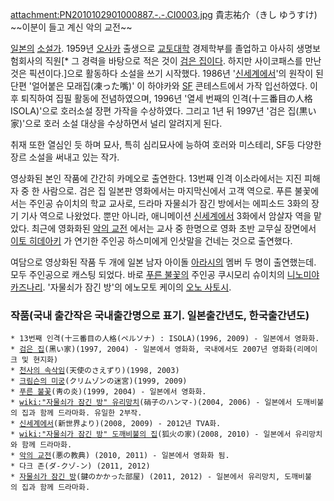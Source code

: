 attachment:PN2010102901000887.-.-.CI0003.jpg
貴志祐介（きし ゆうすけ) ~~이분이 들고 계신 악의 교전~~

[[일본]]의 [[소설가]]. 1959년 [[오사카]] 출생으로 [[교토대학]] 경제학부를 졸업하고 아사히 생명보험회사의 직원[* 그 경력을 바탕으로 적은 것이 [[검은 집]]이다. 하지만 사이코패스를 만난 것은 픽션이다.]으로 활동하다 소설을 쓰기 시작했다. 1986년 '[[신세계에서]]'의 원작이 된 단편 '얼어붙은 모래집(凍った嘴)' 이 하야카와 [[SF]] 콘테스트에서 가작 입선하였다. 이후 퇴직하여 집필 활동에 전념하였으며, 1996년 '열세 번째의 인격(十三番目の人格 ISOLA)'으로 호러소설 장편 가작을 수상하였다. 그리고 1년 뒤 1997년 '검은 집(黒い家)'으로 호러 소설 대상을 수상하면서 널리 알려지게 된다.

취재 또한 열심인 듯 하며 묘사, 특히 심리묘사에 능하여 호러와 미스테리, SF등 다양한 장르 소설을 써내고 있는 작가.

영상화된 본인 작품에 간간히 카메오로 출연한다. 13번째 인격 이소라에서는 지진 피해자 중 한 사람으로. 검은 집 일본판 영화에서는 마지막신에서 고객 역으로. 푸른 불꽃에서는 주인공 슈이치의 학교 교사로, 드라마 자물쇠가 잠긴 방에서는 에피소드 3화의 장기 기사 역으로 나왔었다. 뿐만 아니라, 애니메이션 [[신세계에서]] 3화에서 암살자 역을 맡았다. 최근에 영화화된 [[악의 교전]] 에서는 교사 중 한명으로 영화 초반 교무실 장면에서 [[이토 히데아키]] 가 연기한 주인공 하스미에게 인삿말을 건네는 것으로 출연했다.

여담으로 영상화된 작품 두 개에 일본 남자 아이돌 [[아라시]]의 멤버 두 명이 출연했는데. 모두 주인공으로 캐스팅 되었다. 바로 [[푸른 불꽃]]의 주인공 쿠시모리 슈이치의 [[니노미야 카즈나리]]. '자물쇠가 잠긴 방'의 에노모토 케이의 [[오노 사토시]].


=== 작품(국내 출간작은 국내출간명으로 표기. 일본출간년도, 한국출간년도) ===
 * 13번째 인격(十三番目の人格(ペルソナ) : ISOLA)(1996, 2009) - 일본에서 영화화.
 * [[검은 집]](黑い家)(1997, 2004) - 일본에서 영화화, 국내에서도 2007년 영화화(리메이크 및 현지화)
 * [[천사의 속삭임]](天使のさえずり)(1998, 2003)
 * [[크림슨의 미궁]](クリムゾンの迷宮)(1999, 2009)
 * [[푸른 불꽃]](靑の炎)(1999, 2004) - 일본에서 영화화.
 * [[wiki:"자물쇠가 잠긴 방" 유리망치]](硝子のハンマ-)(2004, 2006) - 일본에서 도깨비불의 집과 함께 드라마화. 유일한 2부작.
 * [[신세계에서]](新世界より)(2008, 2009) - 2012년 TVA화.
 * [[wiki:"자물쇠가 잠긴 방" 도깨비불의 집]](狐火の家)(2008, 2010) - 일본에서 유리망치와 함께 드라마화.
 * [[악의 교전]](悪の教典) (2010, 2011) - 일본에서 영화화 됨.
 * 다크 존(ダ-クゾ-ン) (2011, 2012)
 * [[자물쇠가 잠긴 방]](鍵のかかった部屋) (2011, 2012) - 일본에서 유리망치, 도깨비불의 집과 함께 드라마화.


